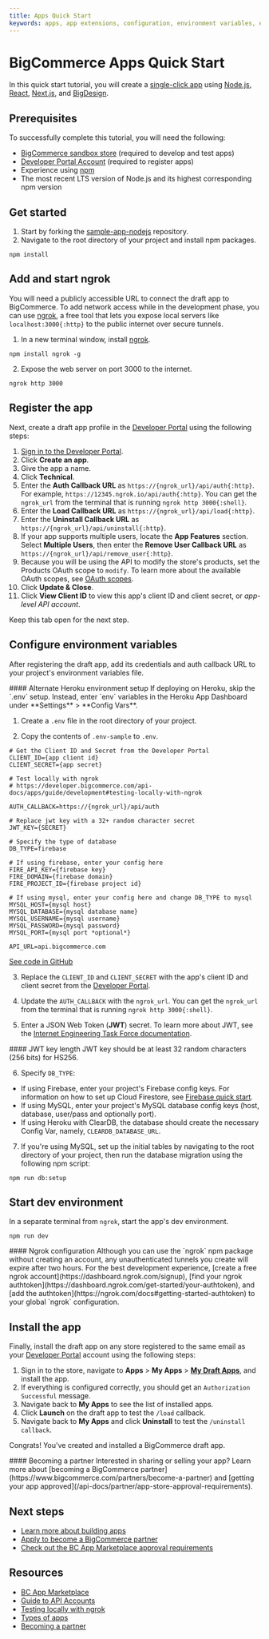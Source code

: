 ```yaml
---
title: Apps Quick Start
keywords: apps, app extensions, configuration, environment variables, env vars, 
---
```


# BigCommerce Apps Quick Start

In this quick start tutorial, you will create a [single-click app](/api-docs/getting-started/building-apps-bigcommerce/types-of-apps) using [Node.js](https://nodejs.org/en/), [React](https://www.reactjs.org/), [Next.js](https://nextjs.org/), and [BigDesign](https://developer.bigcommerce.com/big-design). 

## Prerequisites

To successfully complete this tutorial, you will need the following:

* [BigCommerce sandbox store](/api-docs/partner/getting-started/create-a-sandbox-store) (required to develop and test apps)
* [Developer Portal Account](https://devtools.bigcommerce.com/) (required to register apps)
* Experience using [npm](https://www.npmjs.com/)
* The most recent LTS version of Node.js and its highest corresponding npm version

## Get started

1. Start by forking the [sample-app-nodejs](https://github.com/bigcommerce/sample-app-nodejs) repository.
2. Navigate to the root directory of your project and install npm packages.

```shell copy
npm install
```

## Add and start ngrok

You will need a publicly accessible URL to connect the draft app to BigCommerce. To add network access while in the development phase, you can use [ngrok](https://ngrok.com/docs), a free tool that lets you expose local servers like `localhost:3000{:http}` to the public internet over secure tunnels.

1. In a new terminal window, install [ngrok](https://www.npmjs.com/package/ngrok#usage).

```shell copy
npm install ngrok -g
```

2. Expose the web server on port 3000 to the internet.

```shell copy
ngrok http 3000
```

## Register the app

Next, create a draft app profile in the [Developer Portal](https://devtools.bigcommerce.com/) using the following steps:

1. [Sign in to the Developer Portal](https://devtools.bigcommerce.com/).
2. Click **Create an app**.
3. Give the app a name.
4. Click **Technical**.
5. Enter the **Auth Callback URL** as `https://{ngrok_url}/api/auth{:http}`. For example, `https://12345.ngrok.io/api/auth{:http}`. You can get the `ngrok_url` from the terminal that is running `ngrok http 3000{:shell}`.
6. Enter the **Load Callback URL** as `https://{ngrok_url}/api/load{:http}`.
7. Enter the **Uninstall Callback URL** as `https://{ngrok_url}/api/uninstall{:http}`.
8. If your app supports multiple users, locate the **App Features** section. Select **Multiple Users**, then enter the **Remove User Callback URL** as `https://{ngrok_url}/api/remove_user{:http}`.
9. Because you will be using the API to modify the store's products, set the Products OAuth scope to `modify`. To learn more about the available OAuth scopes, see [OAuth scopes](/api-docs/getting-started/api-accounts#oauth-scopes).
10. Click **Update & Close**.
11. Click **View Client ID** to view this app's client ID and client secret, or _app-level API account_.

Keep this tab open for the next step.

## Configure environment variables

After registering the draft app, add its credentials and auth callback URL to your project's environment variables file.

<Callout type="info">
  #### Alternate Heroku environment setup
  If deploying on Heroku, skip the `.env` setup. Instead, enter `env` variables in the Heroku App Dashboard under **Settings** > **Config Vars**.
</Callout>


1. Create a `.env` file in the root directory of your project.

2. Copy the contents of `.env-sample` to `.env`.

```shell filename=".env-sample" showLineNumbers copy
# Get the Client ID and Secret from the Developer Portal
CLIENT_ID={app client id}
CLIENT_SECRET={app secret}

# Test locally with ngrok
# https://developer.bigcommerce.com/api-docs/apps/guide/development#testing-locally-with-ngrok

AUTH_CALLBACK=https://{ngrok_url}/api/auth

# Replace jwt key with a 32+ random character secret
JWT_KEY={SECRET}

# Specify the type of database
DB_TYPE=firebase

# If using firebase, enter your config here
FIRE_API_KEY={firebase key}
FIRE_DOMAIN={firebase domain}
FIRE_PROJECT_ID={firebase project id}

# If using mysql, enter your config here and change DB_TYPE to mysql
MYSQL_HOST={mysql host}
MYSQL_DATABASE={mysql database name}
MYSQL_USERNAME={mysql username}
MYSQL_PASSWORD={mysql password}
MYSQL_PORT={mysql port *optional*}

API_URL=api.bigcommerce.com

```

[See code in GitHub](https://github.com/bigcommerce/sample-app-nodejs/blob/main/.env-sample)

3. Replace the `CLIENT_ID` and `CLIENT_SECRET` with the app's client ID and client secret from the [Developer Portal](https://devtools.bigcommerce.com/).

4. Update the `AUTH_CALLBACK` with the `ngrok_url`. You can get the `ngrok_url` from the terminal that is running `ngrok http 3000{:shell}`. 

5. Enter a JSON Web Token (**JWT**) secret. To learn more about JWT, see the [Internet Engineering Task Force documentation](https://datatracker.ietf.org/doc/html/rfc7519).

<Callout type="info">
  #### JWT key length
  JWT key should be at least 32 random characters (256 bits) for HS256.
</Callout>


6. Specify `DB_TYPE`:
* If using Firebase, enter your project's Firebase config keys. For information on how to set up Cloud Firestore, see [Firebase quick start](https://firebase.google.com/docs/firestore/quickstart). 
* If using MySQL, enter your project's MySQL database config keys (host, database, user/pass and optionally port).
* If using Heroku with ClearDB, the database should create the necessary Config Var, namely, `CLEARDB_DATABASE_URL`.

7. If you're using MySQL, set up the initial tables by navigating to the root directory of your project, then run the database migration using the following npm script:

```shell filename="Initial database migration" copy
npm run db:setup
```

## Start dev environment

In a separate terminal from `ngrok`, start the app's dev environment.

```shell copy
npm run dev
```
<Callout type="info">
  #### Ngrok configuration
  Although you can use the `ngrok` npm package without creating an account, any unauthenticated tunnels you create will expire after two hours. For the best development experience, [create a free ngrok account](https://dashboard.ngrok.com/signup), [find your ngrok authtoken](https://dashboard.ngrok.com/get-started/your-authtoken), and [add the authtoken](https://ngrok.com/docs#getting-started-authtoken) to your global `ngrok` configuration.
</Callout>

## Install the app

Finally, install the draft app on any store registered to the same email as your [Developer Portal](https://devtools.bigcommerce.com/my/apps) account using the following steps: 

1. Sign in to the store, navigate to **Apps** > **My Apps** > [**My Draft Apps**](https://login.bigcommerce.com/deep-links/manage/marketplace/apps/my-apps/drafts), and install the app.
2. If everything is configured correctly, you should get an `Authorization Successful` message.
3. Navigate back to **My Apps** to see the list of installed apps.
4. Click **Launch** on the draft app to test the `/load` callback.
5. Navigate back to **My Apps** and click **Uninstall** to test the `/uninstall callback`.

Congrats! You've created and installed a BigCommerce draft app.

<Callout type="info">
  #### Becoming a partner
  Interested in sharing or selling your app? Learn more about [becoming a BigCommerce partner](https://www.bigcommerce.com/partners/become-a-partner) and [getting your app approved](/api-docs/partner/app-store-approval-requirements).
</Callout>


## Next steps
* [Learn more about building apps](/api-docs/getting-started/building-apps-bigcommerce/building-apps)
* [Apply to become a BigCommerce partner](https://www.bigcommerce.com/partners/become-a-partner)
* [Check out the BC App Marketplace approval requirements](/api-docs/partner/app-store-approval-requirements)

## Resources
* [BC App Marketplace](https://www.bigcommerce.com/apps/)
* [Guide to API Accounts](/api-docs/getting-started/api-accounts)
* [Testing locally with ngrok](/api-docs/apps/guide/development#testing-locally-with-ngrok)
* [Types of apps](/api-docs/getting-started/building-apps-bigcommerce/types-of-apps)
* [Becoming a partner](/api-docs/partner/becoming-a-partner)
